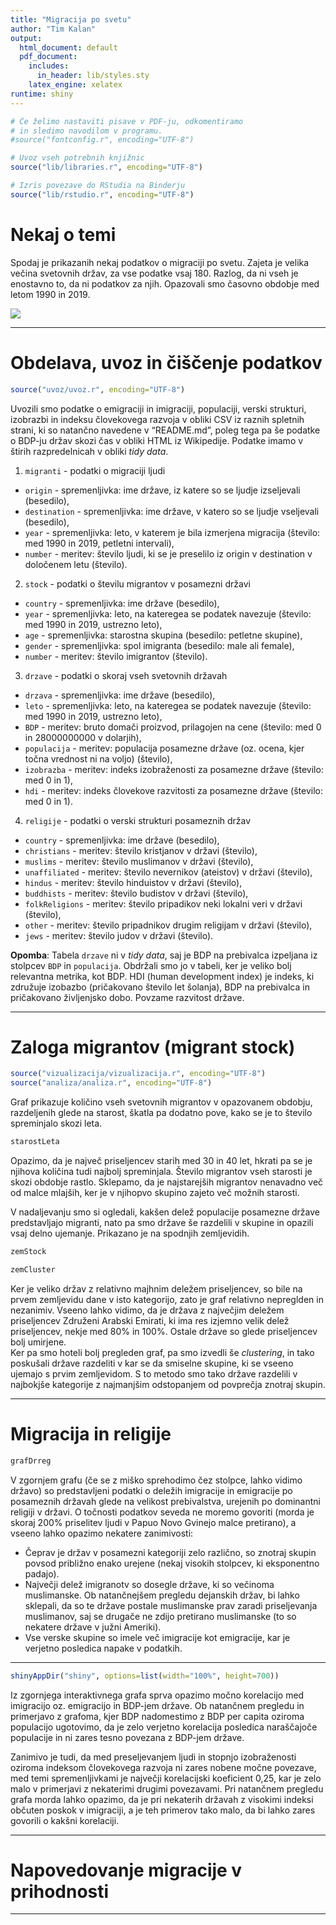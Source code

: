 ```yaml
---
title: "Migracija po svetu"
author: "Tim Kalan"
output:
  html_document: default
  pdf_document:
    includes:
      in_header: lib/styles.sty
    latex_engine: xelatex
runtime: shiny
---
```


```r
# Če želimo nastaviti pisave v PDF-ju, odkomentiramo
# in sledimo navodilom v programu.
#source("fontconfig.r", encoding="UTF-8")

# Uvoz vseh potrebnih knjižnic
source("lib/libraries.r", encoding="UTF-8")
```

```r
# Izris povezave do RStudia na Binderju
source("lib/rstudio.r", encoding="UTF-8")
```

# Nekaj o temi

Spodaj je prikazanih nekaj podatkov o migraciji po svetu. Zajeta je velika večina svetovnih držav, 
za vse podatke vsaj 180. Razlog, da ni vseh je enostavno to, da ni podatkov za njih. Opazovali smo 
časovno obdobje med letom 1990 in 2019.

![](slike/migracija.jpg)

***

# Obdelava, uvoz in čiščenje podatkov

```r
source("uvoz/uvoz.r", encoding="UTF-8")
```

Uvozili smo podatke o emigraciji in imigraciji, populaciji, verski strukturi, izobrazbi in indeksu človekovega razvoja
v obliki CSV iz raznih spletnih strani, ki so natančno navedene v "README.md", 
poleg tega pa še podatke o BDP-ju držav skozi čas v obliki HTML iz Wikipedije. Podatke imamo v štirih razpredelnicah v 
obliki *tidy data*. 
  
1. `migranti` - podatki o migraciji ljudi
  - `origin` - spremenljivka: ime države, iz katere so se ljudje izseljevali (besedilo),
  - `destination` - spremenljivka: ime države, v katero so se ljudje vseljevali (besedilo),
  - `year` - spremenljivka: leto, v katerem je bila izmerjena migracija (število: med 1990 in 2019, petletni intervali),
  - `number` - meritev: število ljudi, ki se je preselilo iz origin v destination v določenem letu (število).

2. `stock` - podatki o številu migrantov v posamezni državi
  - `country` - spremenljivka: ime države (besedilo),
  - `year` - spremenljivka: leto, na kateregea se podatek navezuje (število: med 1990 in 2019, ustrezno leto),
  - `age` - spremenljivka: starostna skupina (besedilo: petletne skupine),
  - `gender` - spremenljivka: spol imigranta (besedilo: male ali female),
  - `number` - meritev: število imigrantov (število).

3. `drzave` - podatki o skoraj vseh svetovnih državah
  - `drzava` - spremenljivka: ime države (besedilo),
  - `leto` - spremenljivka: leto, na kateregea se podatek navezuje (število: med 1990 in 2019, ustrezno leto),
  - `BDP` - meritev: bruto domači proizvod, prilagojen na cene (število: med 0 in 28000000000 v dolarjih),
  - `populacija` - meritev: populacija posamezne države (oz. ocena, kjer točna vrednost ni na voljo) (število),
  - `izobrazba` - meritev: indeks izobraženosti za posamezne države (število: med 0 in 1), 
  - `hdi` - meritev: indeks človekove razvitosti za posamezne države (število: med 0 in 1).
  
4. `religije` - podatki o verski strukturi posameznih držav
  - `country` - spremenljivka: ime države (besedilo),
  - `christians` - meritev: število kristjanov v državi (število),
  - `muslims` - meritev: število muslimanov v državi (število),
  - `unaffiliated` - meritev: število nevernikov (ateistov) v državi (število),
  - `hindus` - meritev: število hinduistov v državi (število),
  - `buddhists` - meritev: število budistov v državi (število),
  - `folkReligions` - meritev: število pripadikov neki lokalni veri v državi (število),
  - `other` - meritev: število pripadnikov drugim religijam v državi (število),
  - `jews` - meritev: število judov v državi (število).

**Opomba**: Tabela `drzave` ni v *tidy data*, saj je BDP na prebivalca izpeljana iz stolpcev `BDP` in `populacija`.
            Obdržali smo jo v tabeli, ker je veliko bolj relevantna metrika, kot BDP.
            HDI (human development index) je indeks, ki združuje izobazbo (pričakovano število let šolanja), BDP na
            prebivalca in pričakovano življenjsko dobo. Povzame razvitost države.

***

# Zaloga migrantov (migrant stock)

```r
source("vizualizacija/vizualizacija.r", encoding="UTF-8")
source("analiza/analiza.r", encoding="UTF-8")
```

Graf prikazuje količino vseh svetovnih migrantov v opazovanem obdobju, razdeljenih glede na starost, 
škatla pa dodatno pove, kako se je to število spreminjalo skozi leta.

```r
starostLeta
```

Opazimo, da je največ priseljencev starih med 30 in 40 let, hkrati pa se je njihova količina tudi najbolj
spreminjala. Število migrantov vseh starosti je skozi obdobje rastlo. Sklepamo, da je najstarejših migrantov 
nenavadno več od malce mlajših, ker je v njihopvo skupino zajeto več možnih starosti.

V nadaljevanju smo si ogledali, kakšen delež populacije posamezne države predstavljajo migranti, nato pa smo 
države še razdelili v skupine in opazili vsaj delno ujemanje. Prikazano je na spodnjih zemljevidih.

```r
zemStock
```

```r
zemCluster
```

Ker je veliko držav z relativno majhnim deležem priseljencev, so bile na prvem zemljevidu dane v isto 
kategorijo, zato je graf relativno nepreglden in nezanimiv. Vseeno lahko vidimo, da je država z največjim
deležem priseljencev Združeni Arabski Emirati, ki ima res izjemno velik delež priseljencev, nekje med 80%
in 100%. Ostale države so glede priseljencev bolj umirjene.      
Ker pa smo hoteli bolj pregleden graf, pa smo izvedli še *clustering*, in tako poskušali države razdeliti v 
kar se da smiselne skupine, ki se vseeno ujemajo s prvim zemljevidom. S to metodo smo tako države razdelili 
v najbokjše kategorije z najmanjšim odstopanjem od povprečja znotraj skupin. 

***

# Migracija in religije

```r
grafDrreg
```

V zgornjem grafu (če se z miško sprehodimo čez stolpce, lahko vidimo državo) so predstavljeni podatki o deležih imigracije in emigracije po 
posameznih državah glede na velikost prebivalstva, urejenih po dominantni religiji v državi. 
O točnosti podatkov seveda ne moremo govoriti (morda je skoraj 200% priselitev ljudi v Papuo Novo Gvinejo malce pretirano), a vseeno lahko 
opazimo nekatere zanimivosti: 

* Čeprav je držav v posamezni kategoriji zelo različno, so znotraj skupin povsod približno enako urejene (nekaj visokih stolpcev, ki eksponentno
  padajo).
* Največji delež imigranotv so dosegle države, ki so večinoma muslimanske. Ob natančnejšem pregledu dejanskih držav, bi lahko sklepali, da so te 
  države postale muslimanske prav zaradi priseljevanja muslimanov, saj se drugače ne zdijo pretirano muslimanske (to so nekatere države v južni 
  Ameriki).
* Vse verske skupine so imele več imigracije kot emigracije, kar je verjetno posledica napake v podatkih.


***

```r
shinyAppDir("shiny", options=list(width="100%", height=700))
```

Iz zgornjega interaktivnega grafa sprva opazimo močno korelacijo med imigracijo oz. emigracijo in BDP-jem 
države. Ob natančnem pregledu in primerjavo z grafoma, kjer BDP nadomestimo z BDP per capita oziroma populacijo
ugotovimo, da je zelo verjetno korelacija posledica naraščajoče populacije in ni zares tesno povezana z 
BDP-jem države. 

Zanimivo je tudi, da med preseljevanjem ljudi in stopnjo izobraženosti oziroma indeksom človekovega razvoja ni 
zares nobene močne povezave, med temi spremenljivkami je največji korelacijski koeficient 0,25, kar je zelo malo
v primerjavi z nekaterimi drugimi povezavami. Pri natančnem pregledu grafa morda lahko opazimo, da je pri nekaterih
državah z visokimi indeksi občuten poskok v imigraciji, a je teh primerov tako malo, da bi lahko zares govorili o 
kakšni korelaciji.

***

# Napovedovanje migracije v prihodnosti 

***